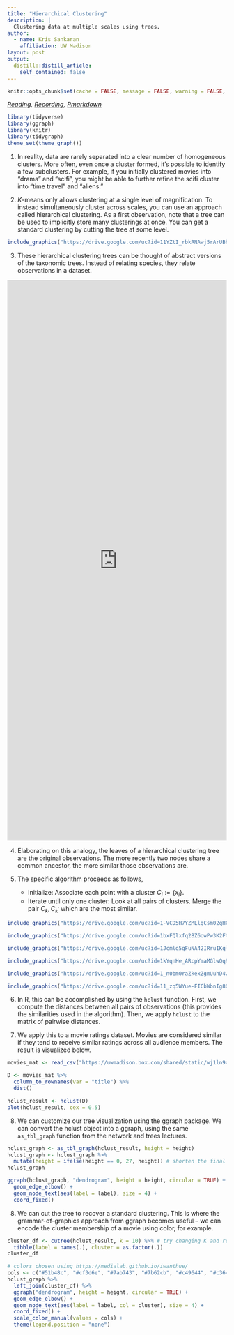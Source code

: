 ```yaml
---
title: "Hierarchical Clustering"
description: |
  Clustering data at multiple scales using trees.
author:
  - name: Kris Sankaran
    affiliation: UW Madison
layout: post
output:
  distill::distill_article:
    self_contained: false
---
```


```r
knitr::opts_chunk$set(cache = FALSE, message = FALSE, warning = FALSE, echo = TRUE)
```

_[Reading](https://rafalab.github.io/dsbook/clustering.html), [Recording](https://mediaspace.wisc.edu/media/Week%209%20%5B2%5D%20Hierarchical%20Clustering/1_8f9hgzpc), [Rmarkdown](https://github.com/krisrs1128/stat436_s24/blob/main/notes/2024-12-27-week09-02.Rmd)_

```r
library(tidyverse)
library(ggraph)
library(knitr)
library(tidygraph)
theme_set(theme_graph())
```

1. In reality, data are rarely separated into a clear number of homogeneous
clusters. More often, even once a cluster formed, it's possible to identify a
few subclusters. For example, if you initially clustered movies into "drama" and
"scifi", you might be able to further refine the scifi cluster into "time
travel" and "aliens."

2. $K$-means only allows clustering at a single level of magnification. To
instead simultaneously cluster across scales, you can use an approach called
hierarchical clustering. As a first observation, note that a tree can be used to
implicitly store many clusterings at once. You can get a standard clustering by
cutting the tree at some level.

```r
include_graphics("https://drive.google.com/uc?id=11YZtI_rbkRNAwj5rArUBh1nNYZBmSRVG")
```

3. These hierarchical clustering trees can be thought of abstract versions of
the taxonomic trees. Instead of relating species, they relate observations in a
dataset.

<iframe width="100%" height="1286" frameborder="0" src="https://observablehq.com/embed/@d3/tree-of-life?cells=viewof+showLength%2Cchart"></iframe>

4. Elaborating on this analogy, the leaves of a hierarchical clustering tree are
the original observations. The more recently two nodes share a common
ancestor, the more similar those observations are.

5. The specific algorithm proceeds as follows,

	* Initialize: Associate each point with a cluster $C_i := \{x_i\}$.
	* Iterate until only one cluster: Look at all pairs of clusters. Merge the pair
	$C_k, C_{k^{\prime}}$ which are the most similar.
	
```r
include_graphics("https://drive.google.com/uc?id=1-VCD5H7YZMLlgCsm02qHCqZO-l0xadRo")
```
	
```r
include_graphics("https://drive.google.com/uc?id=1bxFQlxfq2BZ6owPw3K2Ft5e7jE6eB6HE")
```
	
```r
include_graphics("https://drive.google.com/uc?id=1Jcmlq5qFuNA42IRruIKqlYAc8JM5wys8")
```

```r
include_graphics("https://drive.google.com/uc?id=1kYqnHe_ARcpYmaMGlwQq9uAM7urGdzjn")
```

```r
include_graphics("https://drive.google.com/uc?id=1_n0bm0raZkexZgmUuhD4wO0sRlpGHHCc")
```

```r
include_graphics("https://drive.google.com/uc?id=11_zq5WYue-FICbWbnIg8OQoQDVaG--x-")
```
	
6. In R, this can be accomplished by using the `hclust` function. First, we
compute the distances between all pairs of observations (this provides the
similarities used in the algorithm). Then, we apply `hclust` to the matrix of
pairwise distances.

7. We apply this to a movie ratings dataset. Movies are considered similar if
they tend to receive similar ratings across all audience members. The result is
visualized below.

```r
movies_mat <- read_csv("https://uwmadison.box.com/shared/static/wj1ln9xtigaoubbxow86y2gqmqcsu2jk.csv")

D <- movies_mat %>%
  column_to_rownames(var = "title") %>%
  dist()

hclust_result <- hclust(D)
plot(hclust_result, cex = 0.5)
```

8. We can customize our tree visualization using the ggraph package. We can
convert the hclust object into a ggraph, using the same `as_tbl_graph` function
from the network and trees lectures.

```r
hclust_graph <- as_tbl_graph(hclust_result, height = height)
hclust_graph <- hclust_graph %>%
  mutate(height = ifelse(height == 0, 27, height)) # shorten the final edge
hclust_graph
```

```r
ggraph(hclust_graph, "dendrogram", height = height, circular = TRUE) +
  geom_edge_elbow() +
  geom_node_text(aes(label = label), size = 4) +
  coord_fixed()
```

8. We can cut the tree to recover a standard clustering. This is where the
grammar-of-graphics approach from ggraph becomes useful -- we can encode the
cluster membership of a movie using color, for example.

```r
cluster_df <- cutree(hclust_result, k = 10) %>% # try changing K and regenerating the graph below
  tibble(label = names(.), cluster = as.factor(.))
cluster_df
```

```r
# colors chosen using https://medialab.github.io/iwanthue/
cols <- c("#51b48c", "#cf3d6e", "#7ab743", "#7b62cb", "#c49644", "#c364b9", "#6a803a", "#688dcd", "#c95a38", "#c26b7e")
hclust_graph %>%
  left_join(cluster_df) %>%
  ggraph("dendrogram", height = height, circular = TRUE) +
  geom_edge_elbow() +
  geom_node_text(aes(label = label, col = cluster), size = 4) +
  coord_fixed() +
  scale_color_manual(values = cols) +
  theme(legend.position = "none")
```
